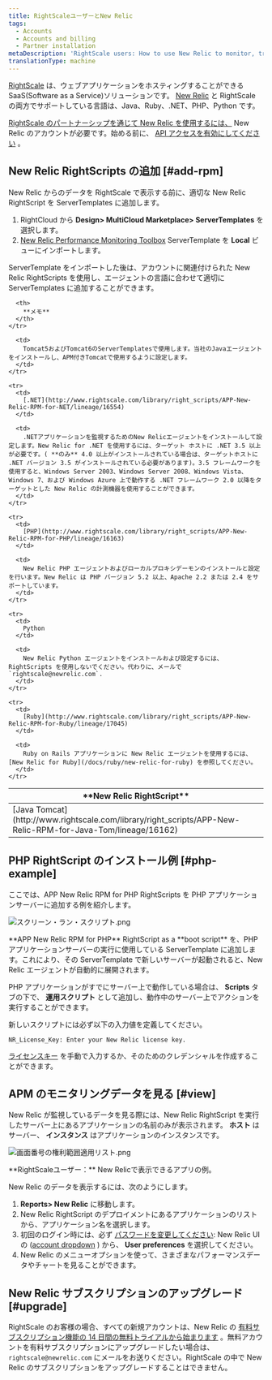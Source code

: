 ```yaml
---
title: RightScaleユーザーとNew Relic
tags:
  - Accounts
  - Accounts and billing
  - Partner installation
metaDescription: 'RightScale users: How to use New Relic to monitor, troubleshoot, and optimize your applications.'
translationType: machine
---
```


[RightScale](https://www.rightscale.com/) は、ウェブアプリケーションをホスティングすることができる SaaS(Software as a Service)ソリューションです。 [New Relic](http://support.rightscale.com/27-Partners/New_Relic) と RightScale の両方でサポートしている言語は、Java、Ruby、.NET、PHP、Python です。

[RightScale のパートナーシップを通じて New Relic を使用するには、](http://www.rightscale.com/partners/isv/new-relic.php) New Relic のアカウントが必要です。始める前に、 [API アクセスを有効にしてください](/docs/apis/rest-api-v2/requirements/new-relic-rest-api-v2-getting-started) 。

## New Relic RightScripts の追加 [#add-rpm]

New Relic からのデータを RightScale で表示する前に、適切な New Relic RightScript を ServerTemplates に追加します。

1. RightCloud から **Design> MultiCloud Marketplace> ServerTemplates** を選択します。
2. [New Relic Performance Monitoring Toolbox](http://www.rightscale.com/library/server_templates/New-Relic-Performance-Monitori/lineage/17048 '新しいウィンドウで開くリンク') ServerTemplate を **Local** ビューにインポートします。

ServerTemplate をインポートした後は、アカウントに関連付けられた New Relic RightScripts を使用し、エージェントの言語に合わせて適切に ServerTemplates に追加することができます。

<table>
  <thead>
    <tr>
      <th width={200}>
        **New Relic RightScript**
      </th>

      <th>
        **メモ**
      </th>
    </tr>

  </thead>

  <tbody>
    <tr>
      <td>
        [Java Tomcat](http://www.rightscale.com/library/right_scripts/APP-New-Relic-RPM-for-Java-Tom/lineage/16162)
      </td>

      <td>
        Tomcat5およびTomcat6のServerTemplatesで使用します。当社のJavaエージェントをインストールし、APM付きTomcatで使用するように設定します。
      </td>
    </tr>

    <tr>
      <td>
        [.NET](http://www.rightscale.com/library/right_scripts/APP-New-Relic-RPM-for-NET/lineage/16554)
      </td>

      <td>
        .NETアプリケーションを監視するためのNew Relicエージェントをインストールして設定します。New Relic for .NET を使用するには、ターゲット ホストに .NET 3.5 以上が必要です。( **のみ** 4.0 以上がインストールされている場合は、ターゲットホストに .NET バージョン 3.5 がインストールされている必要があります)。3.5 フレームワークを使用すると、Windows Server 2003、Windows Server 2008、Windows Vista、Windows 7、および Windows Azure 上で動作する .NET フレームワーク 2.0 以降をターゲットとした New Relic の計測機器を使用することができます。
      </td>
    </tr>

    <tr>
      <td>
        [PHP](http://www.rightscale.com/library/right_scripts/APP-New-Relic-RPM-for-PHP/lineage/16163)
      </td>

      <td>
        New Relic PHP エージェントおよびローカルプロキシデーモンのインストールと設定を行います。New Relic は PHP バージョン 5.2 以上、Apache 2.2 または 2.4 をサポートしています。
      </td>
    </tr>

    <tr>
      <td>
        Python
      </td>

      <td>
        New Relic Python エージェントをインストールおよび設定するには、RightScripts を使用しないでください。代わりに、メールで `rightscale@newrelic.com`.
      </td>
    </tr>

    <tr>
      <td>
        [Ruby](http://www.rightscale.com/library/right_scripts/APP-New-Relic-RPM-for-Ruby/lineage/17045)
      </td>

      <td>
        Ruby on Rails アプリケーションに New Relic エージェントを使用するには、 [New Relic for Ruby](/docs/ruby/new-relic-for-ruby) を参照してください。
      </td>
    </tr>

  </tbody>
</table>

## PHP RightScript のインストール例 [#php-example]

ここでは、APP New Relic RPM for PHP RightScripts を PHP アプリケーションサーバーに追加する例を紹介します。

![スクリーン・ラン・スクリプト.png](src/images/screen-run-script.png 'スクリーン・ラン・スクリプト.png')

<figcaption>
  **APP New Relic RPM for PHP** RightScript as a **boot script** を、PHP
  アプリケーションサーバーの実行に使用している ServerTemplate
  に追加します。これにより、その ServerTemplate
  で新しいサーバーが起動されると、New Relic エージェントが自動的に展開されます。
</figcaption>

PHP アプリケーションがすでにサーバー上で動作している場合は、 **Scripts** タブの下で、 **運用スクリプト** として追加し、動作中のサーバー上でアクションを実行することができます。

新しいスクリプトには必ず以下の入力値を定義してください。

```
NR_License_Key: Enter your New Relic license key.
```

[ライセンスキー](/docs/apis/intro-apis/new-relic-api-keys/#ingest-license-key) を手動で入力するか、そのためのクレデンシャルを作成することができます。

## APM のモニタリングデータを見る [#view]

New Relic が監視しているデータを見る際には、New Relic RightScript を実行したサーバー上にあるアプリケーションの名前のみが表示されます。 **ホスト** はサーバー、 **インスタンス** はアプリケーションのインスタンスです。

![画面番号の権利範囲適用リスト.png](src/images/screen-nr-rightscale-applist.png '画面番号の権利範囲適用リスト.png')

<figcaption>
  **RightScaleユーザー：** New Relicで表示できるアプリの例。
</figcaption>

New Relic のデータを表示するには、次のようにします。

1. **Reports> New Relic** に移動します。
2. New Relic RightScript のデプロイメントにあるアプリケーションのリストから、アプリケーション名を選択します。
3. 初回のログイン時には、必ず [パスワードを変更してください](/docs/subscriptions/changing-passwords-and-user-preferences): New Relic UI の ([account dropdown](/docs/accounts-partnerships/education/getting-started-new-relic/glossary#account-dropdown) ) から、 **User preferences** を選択してください。
4. New Relic のメニューオプションを使って、さまざまなパフォーマンスデータやチャートを見ることができます。

## New Relic サブスクリプションのアップグレード [#upgrade]

RightScale のお客様の場合、すべての新規アカウントは、New Relic の [有料サブスクリプション機能の 14 日間の無料トライアルから始まります](http://newrelic.com/application-monitoring/pricing) 。無料アカウントを有料サブスクリプションにアップグレードしたい場合は、 `rightscale@newrelic.com` にメールをお送りください。RightScale の中で New Relic のサブスクリプションをアップグレードすることはできません。
